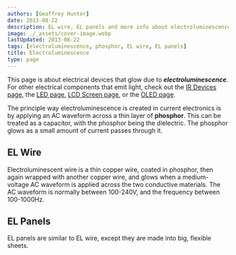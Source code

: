 ```yaml
---
authors: [Geoffrey Hunter]
date: 2013-08-22
description: EL wire, EL panels and more info about electroluminescence.
image: ./_assets/cover-image.webp
lastUpdated: 2013-08-22
tags: [electroluminescence, phosphor, EL wire, EL panels]
title: Electroluminescence
type: page
---
```


<WarningIsNotes />

This page is about electrical devices that glow due to _**electroluminescence**_. For other electrical components that emit light, check out the [IR Devices page,](/electronics/components/ir-devices) the [LED page](/electronics/components/diodes/light-emitting-diodes-leds/), [LCD Screen page](/electronics/components/lcd-screens), or the [OLED page](/electronics/components/oled-screens).

The principle way electroluminescence is created in current electronics is by applying an AC waveform across a thin layer of **phosphor**. This can be treated as a capacitor, with the phosphor being the dielectric. The phosphor glows as a small amount of  current passes through it.

## EL Wire

Electroluminescent wire is a thin copper wire, coated in phosphor, then again wrapped with another copper wire, and glows when a medium-voltage AC waveform is applied across the two conductive materials. The AC waveform is normally between 100-240V, and the frequency between 100-1000Hz.

## EL Panels

EL panels are similar to EL wire, except they are made into big, flexible sheets.
